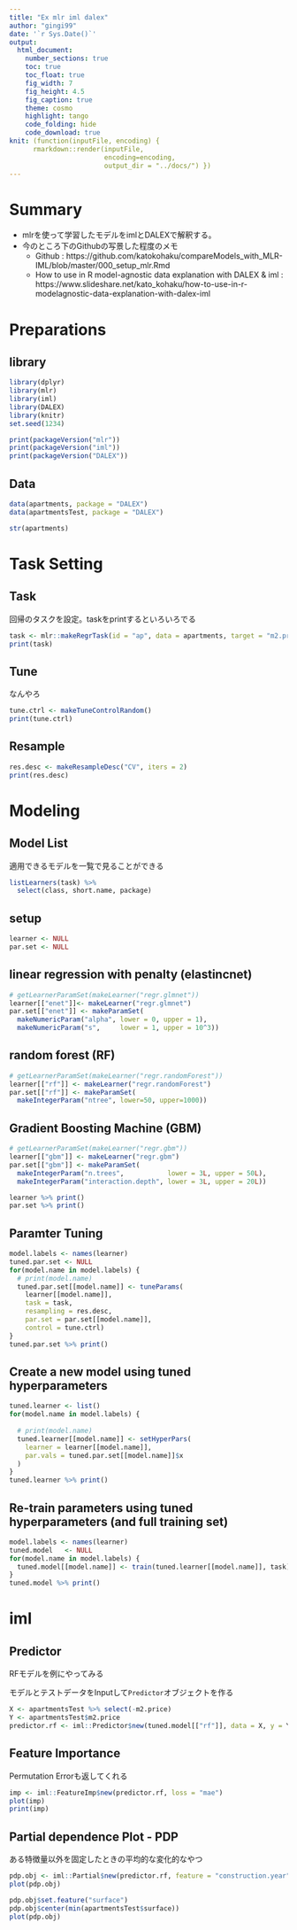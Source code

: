 ```yaml
---
title: "Ex mlr iml dalex"
author: "gingi99"
date: '`r Sys.Date()`'
output:
  html_document:
    number_sections: true
    toc: true
    toc_float: true
    fig_width: 7
    fig_height: 4.5
    fig_caption: true
    theme: cosmo
    highlight: tango
    code_folding: hide
    code_download: true
knit: (function(inputFile, encoding) { 
      rmarkdown::render(inputFile,
                        encoding=encoding, 
                        output_dir = "../docs/") })
---
```


# Summary 

* mlrを使って学習したモデルをimlとDALEXで解釈する。
* 今のところ下のGithubの写景した程度のメモ
    * Github : https://github.com/katokohaku/compareModels_with_MLR-IML/blob/master/000_setup_mlr.Rmd 
    * How to use in R model-agnostic data explanation with DALEX & iml : https://www.slideshare.net/kato_kohaku/how-to-use-in-r-modelagnostic-data-explanation-with-dalex-iml

# Preparations {.tabset .tabset-fade .tabset-pills}

## library

```r
library(dplyr)
library(mlr)
library(iml)
library(DALEX)
library(knitr)
set.seed(1234)

print(packageVersion("mlr"))
print(packageVersion("iml"))
print(packageVersion("DALEX"))
```

## Data

```r
data(apartments, package = "DALEX")
data(apartmentsTest, package = "DALEX")

str(apartments)
```

# Task Setting

## Task

回帰のタスクを設定。taskをprintするといろいろでる

```r
task <- mlr::makeRegrTask(id = "ap", data = apartments, target = "m2.price")
print(task)
```

## Tune

なんやろ

```r
tune.ctrl <- makeTuneControlRandom()
print(tune.ctrl)
```

## Resample

```r
res.desc <- makeResampleDesc("CV", iters = 2)
print(res.desc)
```

# Modeling {.tabset .tabset-fade .tabset-pills}

## Model List

適用できるモデルを一覧で見ることができる

```r
listLearners(task) %>%
  select(class, short.name, package)
```

## setup 

```r
learner <- NULL
par.set <- NULL
```

## linear regression with penalty (elastincnet)

```r
# getLearnerParamSet(makeLearner("regr.glmnet"))
learner[["enet"]]<- makeLearner("regr.glmnet")
par.set[["enet"]] <- makeParamSet(
  makeNumericParam("alpha", lower = 0, upper = 1),
  makeNumericParam("s",     lower = 1, upper = 10^3))
```

## random forest (RF)

```r
# getLearnerParamSet(makeLearner("regr.randomForest"))
learner[["rf"]] <- makeLearner("regr.randomForest")
par.set[["rf"]] <- makeParamSet(
  makeIntegerParam("ntree", lower=50, upper=1000))
```

## Gradient Boosting Machine (GBM)

```r
# getLearnerParamSet(makeLearner("regr.gbm"))
learner[["gbm"]] <- makeLearner("regr.gbm")
par.set[["gbm"]] <- makeParamSet(
  makeIntegerParam("n.trees",           lower = 3L, upper = 50L),
  makeIntegerParam("interaction.depth", lower = 3L, upper = 20L))
```

```r
learner %>% print()
par.set %>% print()
```

## Paramter Tuning 

```r
model.labels <- names(learner)
tuned.par.set <- NULL
for(model.name in model.labels) {
  # print(model.name)
  tuned.par.set[[model.name]] <- tuneParams(
    learner[[model.name]], 
    task = task, 
    resampling = res.desc,
    par.set = par.set[[model.name]],
    control = tune.ctrl)
}
tuned.par.set %>% print()
```

## Create a new model using tuned hyperparameters

```r
tuned.learner <- list()
for(model.name in model.labels) {
  
  # print(model.name)
  tuned.learner[[model.name]] <- setHyperPars(
    learner = learner[[model.name]],
    par.vals = tuned.par.set[[model.name]]$x
  )
}
tuned.learner %>% print()
```

## Re-train parameters using tuned hyperparameters (and full training set)
  
```r
model.labels <- names(learner)
tuned.model   <- NULL
for(model.name in model.labels) {
  tuned.model[[model.name]] <- train(tuned.learner[[model.name]], task)
}
tuned.model %>% print()
```

# iml {.tabset .tabset-fade .tabset-pills}

## Predictor

RFモデルを例にやってみる

モデルとテストデータをInputして`Predictor`オブジェクトを作る

```r
X <- apartmentsTest %>% select(-m2.price)
Y <- apartmentsTest$m2.price
predictor.rf <- iml::Predictor$new(tuned.model[["rf"]], data = X, y = Y)
```

## Feature Importance

Permutation Errorも返してくれる

```r
imp <- iml::FeatureImp$new(predictor.rf, loss = "mae")
plot(imp)
print(imp)
```

## Partial dependence Plot - PDP

ある特徴量以外を固定したときの平均的な変化的なやつ

```r
pdp.obj <- iml::Partial$new(predictor.rf, feature = "construction.year")
plot(pdp.obj)
```

```r
pdp.obj$set.feature("surface")
pdp.obj$center(min(apartmentsTest$surface))
plot(pdp.obj)
```
